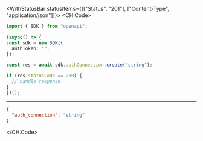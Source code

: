 

<WithStatusBar statusItems={[["Status", "201"], ["Content-Type", "application/json"]]}>
  <CH.Code>
  ```typescript Create.ts
  import { SDK } from "openapi";

(async() => {
  const sdk = new SDK({
    authToken: "",
  });

  const res = await sdk.authConnection.create("string");

  if (res.statusCode == 200) {
    // handle response
  }
})();
  ```
  ---

  ```json Example Response
  {
    "auth_connection": "string"
  }
  ```
  </CH.Code>
</WithStatusBar>
